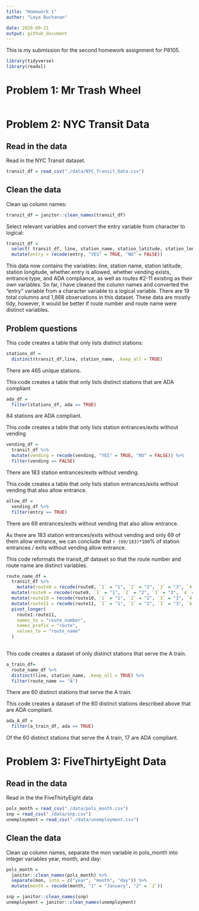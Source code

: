 ```yaml
---
title: "Homework 1"
author: "Laya Buchanan"

date: 2020-09-21
output: github_document
---
```


This is my submission for the second homework assignment for P8105.  


```r
library(tidyverse)
library(readxl)
```


# Problem 1: Mr Trash Wheel


```r

```

# Problem 2: NYC Transit Data

## Read in the data

Read in the NYC Transit dataset. 

```r
transit_df = read_csv("./data/NYC_Transit_Data.csv")
```

## Clean the data

Clean up column names:

```r
transit_df = janitor::clean_names(transit_df)
```

Select relevant variables and convert the entry variable from character to logical:
```r
transit_df =
  select( transit_df, line, station_name, station_latitude, station_longitude, route1, route2, route3, route4, route5, route6, route7, route8, route9, route10, route11, entry, entrance_type, vending, ada) %>% 
  mutate(entry = recode(entry, "YES" = TRUE, "NO" = FALSE))

```

This data now contains the variables: line, station name, station latitude, station longitude, whether entry is allowed, whether vending exists, entrance type, and ADA compliance, as well as routes #2-11 existing as their own variables. So far, I have cleaned the column names and converted the "entry" variable from a character variable to a logical variable. There are 19 total columns and 1,868 observations in this dataset. These data are mostly tidy, however, it would be better if route number and route name were distinct variables.


## Problem questions

This code creates a table that only lists distinct stations:
```r
stations_df = 
  distinct(transit_df,line, station_name, .keep_all = TRUE)

```

There are 465 unique stations.


This code creates a table that only lists distinct stations that are ADA compliant

```r
ada_df =
  filter(stations_df, ada == TRUE)
```

84 stations are ADA compliant.


This code creates a table that only lists station entrances/exits without vending
```r
vending_df = 
  transit_df %>% 
  mutate(vending = recode(vending, "YES" = TRUE, "NO" = FALSE)) %>% 
  filter(vending == FALSE)
```

There are 183 station entrances/exits without vending.


This code creates a table that only lists station entrances/exits without vending that also allow entrance.
```r
allow_df = 
  vending_df %>% 
  filter(entry == TRUE)
```

There are 69 entrances/exits without vending that also allow entrance.

As there are 183 station entrances/exits without vending and only 69 of them allow entrance, we can conclude that `r (69/183)*100`% of station entrances / exits without vending allow entrance.

This code reformats the transit_df dataset so that the route number and route name are distinct variables.
```r
route_name_df = 
  transit_df %>% 
    mutate(route8 = recode(route8, `1` = "1", `2` = "2", `3` = "3", `4` = "4", `5` = "5",`6` = "6", `7` = "7")) %>% 
  mutate(route9 = recode(route9, `1` = "1", `2` = "2", `3` = "3", `4` = "4", `5` = "5", `6` = "6",`7` = "7")) %>% 
  mutate(route10 = recode(route10, `1` = "1", `2` = "2", `3` = "3", `4` = "4", `5` = "5",`6` = "6", `7` = "7")) %>% 
  mutate(route11 = recode(route11, `1` = "1", `2` = "2", `3` = "3", `4` = "4", `5` = "5",`6` = "6", `7` = "7")) %>%
  pivot_longer(
    route1:route11,
    names_to = "route_number",
    names_prefix = "route",
    values_to = "route_name"
  )
  
```


This code creates a dataset of only distinct stations that serve the A train.
```r
a_train_df= 
  route_name_df %>% 
  distinct(line, station_name, .keep_all = TRUE) %>% 
  filter(route_name == "A")
```
There are 60 distinct stations that serve the A train.


This code creates a dataset of the 60 distinct stations described above that are ADA compliant.
```r
ada_A_df =
  filter(a_train_df, ada == TRUE)
```
Of the 60 distinct stations that serve the A train, 17 are ADA compliant.

# Problem 3: FiveThirtyEight Data

## Read in the data

Read in the the FiveThirtyEight data

```r
pols_month = read_csv("./data/pols_month.csv")
snp = read_csv("./data/snp.csv")
unemployment = read_csv("./data/unemployment.csv")
```

## Clean the data

Clean up column names, separate the mon variable in pols_month into integer variables year, month, and day:

```r
pols_month =
  janitor::clean_names(pols_month) %>% 
  separate(mon, into = c("year", "month", "day")) %>% 
  mutate(month = recode(month, "1" = "January", "2" = `2`))

snp = janitor::clean_names(snp)
unemployment = janitor::clean_names(unemployment)
```